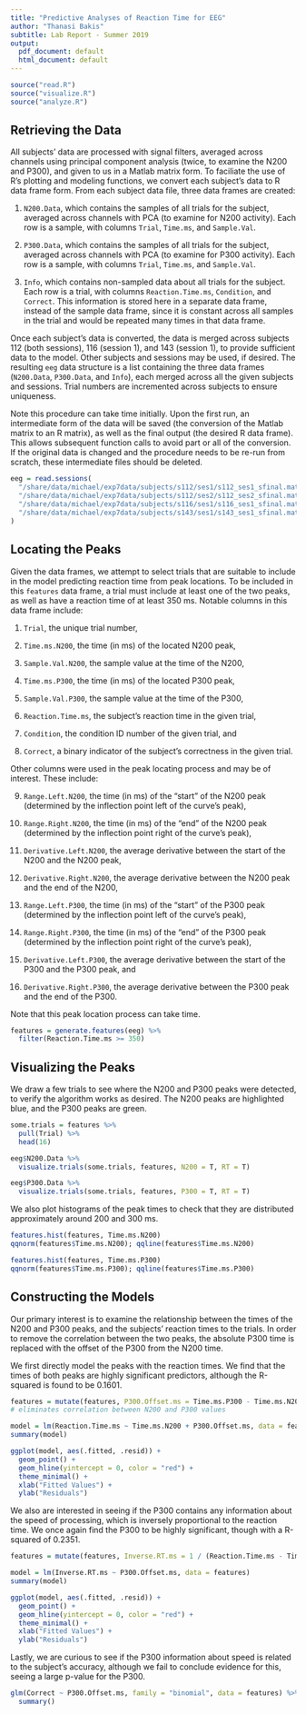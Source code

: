 ```yaml
---
title: "Predictive Analyses of Reaction Time for EEG"
author: "Thanasi Bakis"
subtitle: Lab Report - Summer 2019
output:
  pdf_document: default
  html_document: default
---
```


```r
source("read.R")
source("visualize.R")
source("analyze.R")
```


## Retrieving the Data

All subjects' data are processed with signal filters, averaged across channels using principal component analysis (twice, to examine the N200 and P300), and given to us in a Matlab matrix form. To faciliate the use of R's plotting and modeling functions, we convert each subject's data to R data frame form. From each subject data file, three data frames are created:

1. `N200.Data`, which contains the samples of all trials for the subject, averaged across channels with PCA (to examine for N200 activity). Each row is a sample, with columns `Trial`, `Time.ms`, and `Sample.Val`.

2. `P300.Data`, which contains the samples of all trials for the subject, averaged across channels with PCA (to examine for P300 activity). Each row is a sample, with columns `Trial`, `Time.ms`, and `Sample.Val`.

3. `Info`, which contains non-sampled data about all trials for the subject. Each row is a trial, with columns `Reaction.Time.ms`, `Condition`, and `Correct`. This information is stored here in a separate data frame, instead of the sample data frame, since it is constant across all samples in the trial and would be repeated many times in that data frame.

Once each subject's data is converted, the data is merged across subjects 112 (both sessions), 116 (session 1), and 143 (session 1), to provide sufficient data to the model. Other subjects and sessions may be used, if desired. The resulting `eeg` data structure is a list containing the three data frames (`N200.Data`, `P300.Data`, and `Info`), each merged across all the given subjects and sessions. Trial numbers are incremented across subjects to ensure uniqueness.

Note this procedure can take time initially. Upon the first run, an intermediate form of the data will be saved (the conversion of the Matlab matrix to an R matrix), as well as the final output (the desired R data frame). This allows subsequent function calls to avoid part or all of the conversion. If the original data is changed and the procedure needs to be re-run from scratch, these intermediate files should be deleted.

```r
eeg = read.sessions(
  "/share/data/michael/exp7data/subjects/s112/ses1/s112_ses1_sfinal.mat",
  "/share/data/michael/exp7data/subjects/s112/ses2/s112_ses2_sfinal.mat",
  "/share/data/michael/exp7data/subjects/s116/ses1/s116_ses1_sfinal.mat",
  "/share/data/michael/exp7data/subjects/s143/ses1/s143_ses1_sfinal.mat"
)
```


## Locating the Peaks

Given the data frames, we attempt to select trials that are suitable to include in the model predicting reaction time from peak locations. To be included in this `features` data frame, a trial must include at least one of the two peaks, as well as have a reaction time of at least 350 ms. Notable columns in this data frame include:

1. `Trial`, the unique trial number,

2. `Time.ms.N200`, the time (in ms) of the located N200 peak,

3. `Sample.Val.N200`, the sample value at the time of the N200,

4. `Time.ms.P300`, the time (in ms) of the located P300 peak,

5. `Sample.Val.P300`, the sample value at the time of the P300,

6. `Reaction.Time.ms`, the subject's reaction time in the given trial,

7. `Condition`, the condition ID number of the given trial, and

8. `Correct`, a binary indicator of the subject's correctness in the given trial.

Other columns were used in the peak locating process and may be of interest. These include:

9. `Range.Left.N200`, the time (in ms) of the "start" of the N200 peak (determined by the inflection point left of the curve's peak),

10. `Range.Right.N200`, the time (in ms) of the "end" of the N200 peak (determined by the inflection point right of the curve's peak),

11. `Derivative.Left.N200`, the average derivative between the start of the N200 and the N200 peak,

12. `Derivative.Right.N200`, the average derivative between the N200 peak and the end of the N200,

13. `Range.Left.P300`, the time (in ms) of the "start" of the P300 peak (determined by the inflection point left of the curve's peak),

14. `Range.Right.P300`, the time (in ms) of the "end" of the P300 peak (determined by the inflection point right of the curve's peak),

15. `Derivative.Left.P300`, the average derivative between the start of the P300 and the P300 peak, and

16. `Derivative.Right.P300`, the average derivative between the P300 peak and the end of the P300.

Note that this peak location process can take time.

```r
features = generate.features(eeg) %>%
  filter(Reaction.Time.ms >= 350)
```


## Visualizing the Peaks

We draw a few trials to see where the N200 and P300 peaks were detected, to verify the algorithm works as desired. The N200 peaks are highlighted blue, and the P300 peaks are green.

```r
some.trials = features %>%
  pull(Trial) %>%
  head(16)

eeg$N200.Data %>%
  visualize.trials(some.trials, features, N200 = T, RT = T)

eeg$P300.Data %>%
  visualize.trials(some.trials, features, P300 = T, RT = T)
```

We also plot histograms of the peak times to check that they are distributed approximately around 200 and 300 ms.

```r
features.hist(features, Time.ms.N200)
qqnorm(features$Time.ms.N200); qqline(features$Time.ms.N200)

features.hist(features, Time.ms.P300)
qqnorm(features$Time.ms.P300); qqline(features$Time.ms.P300)
```


## Constructing the Models

Our primary interest is to examine the relationship between the times of the N200 and P300 peaks, and the subjects' reaction times to the trials. In order to remove the correlation between the two peaks, the absolute P300 time is replaced with the offset of the P300 from the N200 time. 

We first directly model the peaks with the reaction times. We find that the times of both peaks are highly significant predictors, although the R-squared is found to be 0.1601.

```r
features = mutate(features, P300.Offset.ms = Time.ms.P300 - Time.ms.N200)
# eliminates correlation between N200 and P300 values

model = lm(Reaction.Time.ms ~ Time.ms.N200 + P300.Offset.ms, data = features)
summary(model)

ggplot(model, aes(.fitted, .resid)) +
  geom_point() +
  geom_hline(yintercept = 0, color = "red") +
  theme_minimal() +
  xlab("Fitted Values") +
  ylab("Residuals")

```

We also are interested in seeing if the P300 contains any information about the speed of processing, which is inversely proportional to the reaction time. We once again find the P300 to be highly significant, though with a R-squared of 0.2351.

```r
features = mutate(features, Inverse.RT.ms = 1 / (Reaction.Time.ms - Time.ms.N200))

model = lm(Inverse.RT.ms ~ P300.Offset.ms, data = features)
summary(model)

ggplot(model, aes(.fitted, .resid)) +
  geom_point() +
  geom_hline(yintercept = 0, color = "red") +
  theme_minimal() +
  xlab("Fitted Values") +
  ylab("Residuals")
```

Lastly, we are curious to see if the P300 information about speed is related to the subject's accuracy, although we fail to conclude evidence for this, seeing a large p-value for the P300.

```r
glm(Correct ~ P300.Offset.ms, family = "binomial", data = features) %>%
  summary()
```
